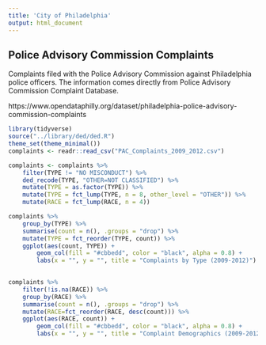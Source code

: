 ```yaml
---
title: 'City of Philadelphia'
output: html_document
---
```


## Police Advisory Commission Complaints
Complaints filed with the Police Advisory Commission against Philadelphia police officers. The information comes directly from Police Advisory Commission Complaint Database.

https://www.opendataphilly.org/dataset/philadelphia-police-advisory-commission-complaints


```r
library(tidyverse)
source("../library/ded/ded.R")
theme_set(theme_minimal())
complaints <- readr::read_csv("PAC_Complaints_2009_2012.csv")
```


```r
complaints <- complaints %>% 
    filter(TYPE != "NO MISCONDUCT") %>% 
    ded_recode(TYPE, "OTHER=NOT CLASSIFIED") %>% 
    mutate(TYPE = as.factor(TYPE)) %>% 
    mutate(TYPE = fct_lump(TYPE, n = 8, other_level = "OTHER")) %>%
    mutate(RACE = fct_lump(RACE, n = 4))
```


```r
complaints %>% 
    group_by(TYPE) %>%
    summarise(count = n(), .groups = "drop") %>% 
    mutate(TYPE = fct_reorder(TYPE, count)) %>% 
    ggplot(aes(count, TYPE)) +
        geom_col(fill = "#cbbedd", color = "black", alpha = 0.8) +
        labs(x = "", y = "", title = "Complaints by Type (2009-2012)")
    
```


```r
complaints %>% 
    filter(!is.na(RACE)) %>% 
    group_by(RACE) %>% 
    summarise(count = n(), .groups = "drop") %>% 
    mutate(RACE=fct_reorder(RACE, desc(count))) %>% 
    ggplot(aes(RACE, count)) +
        geom_col(fill = "#cbbedd", color = "black", alpha = 0.8) +
        labs(x = "", y = "", title = "Complaint Demographics (2009-2012)")
    
```
